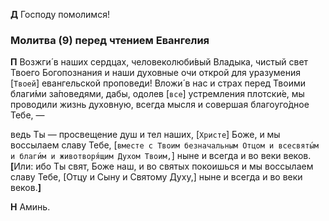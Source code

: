 **Д** Господу помолимся!

### Молитва (9) перед чтением Евангелия

**П** Возжги́ в наших сердцах, человеколюби́вый Владыка, чистый свет Твоего Богопознания и наши духовные очи открой для уразумения <R>[</R>`Твоей`<R>]</R> евангельской проповеди! Вложи́ в нас и страх перед Твоими благи́ми за́поведями, дабы, одолев <R>[</R>`все`<R>]</R> устремления плотски́е, мы проводили жизнь духовную, всегда мысля и совершая благоуго́дное Тебе, —

ведь Ты — просвещение душ и тел наших, <R>[</R>`Хри­сте`<R>]</R> Боже, и мы воссылаем славу Тебе, <R>[</R>`вместе с Твоим безначальным Отцом и всесвяты́м и благи́м и животворя́щим Духом Твоим,`<R>]</R> ныне и всегда и во веки веков. <R><b>[</b>Или:</R> ибо Ты свят, Боже наш, и во святых покоишься и мы воссылаем славу Тебе, <R>[</R>Отцу и Сыну и Святому Духу,<R>]</R> ныне и всегда и во веки веков.<R><b>]</b></R>

**Н** Аминь.
